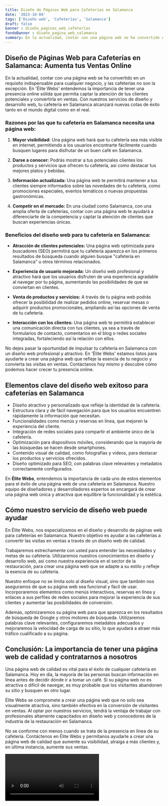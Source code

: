 ```yaml
---
title: Diseño de Páginas Web para Cafeterías en Salamanca
date: '2023-10-04'
tags: ['Diseño web', 'Cafeterías', 'Salamanca']
draft: false
banner : diseño_paginas_web_cafeterías
fondoBanner : diseño_pagina_web_salamanca
summary: En la actualidad, contar con una página web se ha convertido en un requisito indispensable para cualquier negocio, y las cafeterías no son la excepción. En 'Élite Webs' entendemos la importancia de tener una presencia online sólida que permita captar la atención de tus clientes potenciales y convertirla en ventas. Con nuestros servicios de diseño y desarrollo web, tu cafetería en Salamanca alcanzará nuevas cotas de éxito tanto en el mundo digital como en el real.
---
```


## Diseño de Páginas Web para Cafeterías en Salamanca: Aumenta tus Ventas Online

En la actualidad, contar con una página web se ha convertido en un requisito indispensable para cualquier negocio, y las cafeterías no son la excepción. En 'Élite Webs' entendemos la importancia de tener una presencia online sólida que permita captar la atención de tus clientes potenciales y convertirla en ventas. Con nuestros servicios de diseño y desarrollo web, tu cafetería en Salamanca alcanzará nuevas cotas de éxito tanto en el mundo digital como en el real.

### Razones por las que tu cafetería en Salamanca necesita una página web:

1. **Mayor visibilidad:** Una página web hará que tu cafetería sea más visible en internet, permitiendo a los usuarios encontrarte fácilmente cuando busquen lugares para disfrutar de un buen café en Salamanca.

2. **Darse a conocer:** Podrás mostrar a tus potenciales clientes los productos y servicios que ofrecen tu cafetería, así como destacar tus mejores platos y bebidas.

3. **Información actualizada:** Una página web te permitirá mantener a tus clientes siempre informados sobre las novedades de tu cafetería, como promociones especiales, eventos temáticos o nuevas propuestas gastronómicas.

4. **Competir en el mercado:** En una ciudad como Salamanca, con una amplia oferta de cafeterías, contar con una página web te ayudará a diferenciarte de la competencia y captar la atención de clientes que buscan experiencias únicas.

### Beneficios del diseño web para tu cafetería en Salamanca:

- **Atracción de clientes potenciales:** Una página web optimizada para buscadores (SEO) permitirá que tu cafetería aparezca en los primeros resultados de búsqueda cuando alguien busque "cafetería en Salamanca" u otros términos relacionados.

- **Experiencia de usuario mejorada:** Un diseño web profesional y atractivo hará que los usuarios disfruten de una experiencia agradable al navegar por tu página, aumentando las posibilidades de que se conviertan en clientes.

- **Venta de productos y servicios:** A través de tu página web podrás ofrecer la posibilidad de realizar pedidos online, reservar mesas o adquirir productos promocionales, ampliando así las opciones de venta de tu cafetería.

- **Interacción con los clientes:** Una página web te permitirá establecer una comunicación directa con tus clientes, ya sea a través de formularios de contacto, comentarios en el blog o redes sociales integradas, fortaleciendo así la relación con ellos.

No dejes pasar la oportunidad de impulsar tu cafetería en Salamanca con un diseño web profesional y atractivo. En 'Élite Webs' estamos listos para ayudarte a crear una página web que refleje la esencia de tu negocio y convierta las visitas en ventas. Contáctanos hoy mismo y descubre cómo podemos hacer crecer tu presencia online.

<GifSeo />

<Cta />

## Elementos clave del diseño web exitoso para cafeterías en Salamanca

- Diseño atractivo y personalizado que refleje la identidad de la cafetería.
- Estructura clara y de fácil navegación para que los usuarios encuentren rápidamente la información que necesitan.
- Funcionalidades como menús y reservas en línea, que mejoren la experiencia del cliente.
- Integración de redes sociales para compartir el ambiente único de la cafetería.
- Optimización para dispositivos móviles, considerando que la mayoría de las búsquedas se hacen desde smartphones.
- Contenido visual de calidad, como fotografías y videos, para destacar los productos y servicios ofrecidos.
- Diseño optimizado para SEO, con palabras clave relevantes y metadatos correctamente configurados.

En **Élite Webs**, entendemos la importancia de cada uno de estos elementos para el éxito de una página web de una cafetería en Salamanca. Nuestro equipo de diseñadores y desarrolladores expertos se encargará de crear una página web única y atractiva que equilibre la funcionalidad y la estética.

## Cómo nuestro servicio de diseño web puede ayudar

En Élite Webs, nos especializamos en el diseño y desarrollo de páginas web para cafeterías en Salamanca. Nuestro objetivo es ayudar a las cafeterías a convertir las visitas en ventas a través de un diseño web de calidad.

Trabajaremos estrechamente con usted para entender las necesidades y metas de su cafetería. Utilizaremos nuestros conocimientos en diseño y desarrollo web, así como nuestra experiencia en el sector de la restauración, para crear una página web que se adapte a su estilo y refleje la esencia de su cafetería.

Nuestro enfoque no se limita solo al diseño visual, sino que también nos aseguramos de que su página web sea funcional y fácil de usar. Incorporaremos elementos como menús interactivos, reservas en línea y enlaces a sus perfiles de redes sociales para mejorar la experiencia de sus clientes y aumentar las posibilidades de conversión.

Además, optimizaremos su página web para que aparezca en los resultados de búsqueda de Google y otros motores de búsqueda. Utilizaremos palabras clave relevantes, configuraremos metadatos adecuados y mejoraremos la velocidad de carga de su sitio, lo que ayudará a atraer más tráfico cualificado a su página.

## Conclusión: La importancia de tener una página web de calidad y contratarnos a nosotros

Una página web de calidad es vital para el éxito de cualquier cafetería en Salamanca. Hoy en día, la mayoría de las personas buscan información en línea antes de decidir dónde ir a tomar un café. Si su página web no es atractiva o difícil de navegar, es muy probable que los visitantes abandonen su sitio y busquen en otro lugar.

Élite Webs se compromete a crear una página web que no solo sea visualmente atractiva, sino también efectiva en la conversión de visitantes en ventas. Al optar por nuestros servicios, tendrá la ventaja de trabajar con profesionales altamente capacitados en diseño web y conocedores de la industria de la restauración en Salamanca.

No se conforme con menos cuando se trata de la presencia en línea de su cafetería. Contáctenos en Élite Webs y permítanos ayudarle a crear una página web de calidad que aumente su visibilidad, atraiga a más clientes y, en última instancia, aumente sus ventas.

<Video />

<CtaBot job='Cafeterías' city='Salamanca'/>

<Gmaps query='Salamanca+españa+maps' />
